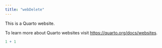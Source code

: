 ```yaml
---
title: "webDelete"
---
```


This is a Quarto website.

To learn more about Quarto websites visit <https://quarto.org/docs/websites>.

```r
1 + 1
```
